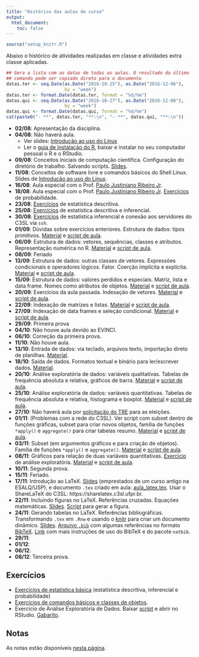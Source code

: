```yaml
---
title: "Histórico das aulas do curso"
output:
  html_document:
    toc: false
---
```


```r
source("setup_knitr.R")
```

Abaixo o histórico de atividades realizadas em classe e atividades extra
classe aplicadas.


```r
## Gera a lista com as datas de todas as aulas. O resultado do último
## comando pode ser copiado direto para o documento
datas.ter <- seq.Date(as.Date("2016-10-25"), as.Date("2016-12-06"),
                      by = "week")
datas.ter <- format.Date(datas.ter, format = "%d/%m")
datas.qui <- seq.Date(as.Date("2016-10-27"), as.Date("2016-12-08"),
                      by = "week")
datas.qui <- format.Date(datas.qui, format = "%d/%m")
cat(paste0("- **", datas.ter, "**:\n", "- **", datas.qui, "**:\n"))
```

- **02/08**: Apresentação da disciplina.
- **04/08**: Não haverá aula.
    - Ver slides:
      [Introdução ao uso do Linux](http://fernandomayer.github.io/linux-intro)
    - Ler o [guia de instalação do R](R-instalacao.html), baixar e
      instalar no seu computador pessoal o R e o RStudio.
- **09/08**: Conceitos iniciais de computação científica. Configuração
  do diretório de trabalho. Salvando scripts.
  [Slides](00_ce083-intro.html).
- **11/08**: Conceitos de software livre e comandos básicos do Shell
  Linux. Slides de
  [Introdução ao uso do Linux](http://fernandomayer.github.io/linux-intro).
- **16/08**: Aula especial com o Prof.
  [Paulo Justiniano Ribeiro Jr](http://www.leg.ufpr.br/~paulojus/).
- **18/08**: Aula especial com o Prof.
  [Paulo Justiniano Ribeiro Jr](http://www.leg.ufpr.br/~paulojus/).
  [Exercícios](ex01_intro.html) de probabilidade.
- **23/08**: [Exercícios](ex01_intro.html) de estatística descritiva.
- **25/08**: [Exercícios](ex01_intro.html) de estatística descritiva e
  inferencial.
- **30/08**: [Exercícios](ex01_intro.html) de estatística inferencial e
  conexão aos servidores do C3SL via `ssh`.
- **01/09**: Dùvidas sobre exercícios enteriores. Estrutura de dados:
  tipos primitivos. [Material](02_funcoes_e_objetos.html)
  e [script de aula](scripts/script_tipos.R).
- **06/09**: Estrutura de dados: vetores, sequências, classes e
  atributos. Representação numérica no
  R. [Material](02_funcoes_e_objetos.html)
  e [script de aula](scripts/script_tipos.R).
- **08/09**: Feriado
- **13/09**: Estrutura de dados: outras classes de vetores. Expressões
  condicionais e operadores lógicos. Fator. Coerção implícita e
  explícita. [Material](02_funcoes_e_objetos.html)
  e [script de aula](scripts/script_tipos.R).
- **15/09**: Estrutura de dados: valores perdidos e especiais. Matriz,
  lista e data frame. Nomes como atributos de
  objetos. [Material](02_funcoes_e_objetos.html)
  e [script de aula](scripts/script_tipos.R).
- **20/09**: Exercícios da aula passada. Indexação de
  vetores. [Material](03_indexacao_e_selecao.html)
  e [script de aula](scripts/script_index.R).
- **22/09**: Indexação de matrizes e
  listas. [Material](03_indexacao_e_selecao.html)
  e [script de aula](scripts/script_index.R).
- **27/09**: Indexação de data frames e seleção
  condicional. [Material](03_indexacao_e_selecao.html)
  e [script de aula](scripts/script_index.R).
- **29/09**: Primeira prova
- **04/10**: Não houve aula devido ao EVINCI.
- **06/10**: Correção da primeira prova.
- **11/10**: Não houve aula.
- **13/10**: Entrada de dados: via teclado, arquivos texto, importação
  direto de planilhas. [Material](04_Entrada_de_dados.html).
- **18/10**: Saída de dados. Formatos textual e binário para
  ler/escrever dados. [Material](04_Entrada_de_dados.html).
- **20/10**: Análise exploratória de dados: variáveis qualitativas.
  Tabelas de frequência absoluta e relativa, gráficos de
  barra. [Material](05_Analise_exploratoria.html) e
  [script de aula](scripts/script_exploratoria.R).
- **25/10**: Análise exploratória de dados: variáveis quantitativas.
  Tabelas de frequência absoluta e relativa, histograma e
  boxplot. [Material](05_Analise_exploratoria.html) e
  [script de aula](scripts/script_exploratoria.R).
- **27/10**: Não haverá aula por
[solicitação do TRE](http://www.ufpr.br/portalufpr/blog/noticias/__trashed-10/)
para as eleições.
- **01/11**: (Problemas com a rede do C3SL). Ver script com subset
  dentro de funções gráficas, subset para criar novos objetos, família
  de funções `*apply()` e `aggregate()` para criar tabelas resumo.
  [Material](05_Analise_exploratoria.html) e
  [script de aula](scripts/script_exploratoria.R).
- **03/11**: Subset (em argumentos gráficos e para criação de objetos).
  Família de funções `*apply()` e
  `aggregate()`. [Material](05_Analise_exploratoria.html)
  e [script de aula](scripts/script_exploratoria.R).
- **08/11**: Gráficos para relação de duas variáveis quantitativas.
  [Exercício](exercicios/ex03_exploratoria.R) de análise
  exploratória. [Material](05_Analise_exploratoria.html)
  e [script de aula](scripts/script_exploratoria.R).
- **10/11**: Segunda prova.
- **15/11**: Feriado.
- **17/11**: Introdução ao
  LaTeX. [Slides](misc/Introducao_ao_Latex_ESALQ-USP.pdf) (emprestados
  de um curso antigo na ESALQ/USP), e documento `.tex` criado em
  aula: [aula_latex.tex](misc/aula_latex.tex). Usar o ShareLaTeX do
  C3SL: https://sharelatex.c3sl.ufpr.br.
- **22/11**: Incluindo figuras no LaTeX. Referências cruzadas. Equações
  matemáticas.
  [Slides](misc/Introducao_ao_Latex_ESALQ-USP.pdf).
  [Script](scripts/script_exploratoria_aula.R) para gerar a figura.
- **24/11**: Gerando tabelas no LaTeX. Referências bibliográficas.
  Transformando `.tex` em `.Rnw` e usando
  o [knitr](http://yihui.name/knitr) para criar um documento
  dinâmico.
  [Slides](misc/Introducao_ao_Latex_ESALQ-USP.pdf).
  [Arquivo `.bib`](misc/referencias.bib) com algumas referências no
  formato
  [BibTeX](http://www.bibtex.org).
  [Link](https://en.wikibooks.org/wiki/LaTeX/Bibliography_Management)
  com mais instruções de uso do BibTeX e do pacote `natbib`.
- **29/11**:
- **01/12**:
- **06/12**:
- **08/12**: Terceira prova.

## Exercícios

- [Exercícios de estatística básica](ex01_intro.html) (estatística
  descritiva, inferencial e probabilidade)
- [Exercícios de comandos básicos e classes de objetos](exercicios/ex02_basico.pdf).
- Exercício de Análise Exploratória de Dados.
  Baixar [script](exercicios/ex03_exploratoria.R) e abrir no
  RStudio. [Gabarito](exercicios/ex03_exploratoria_GABARITO.R).

## Notas

As notas estão disponíveis [nesta página](notas.html).
